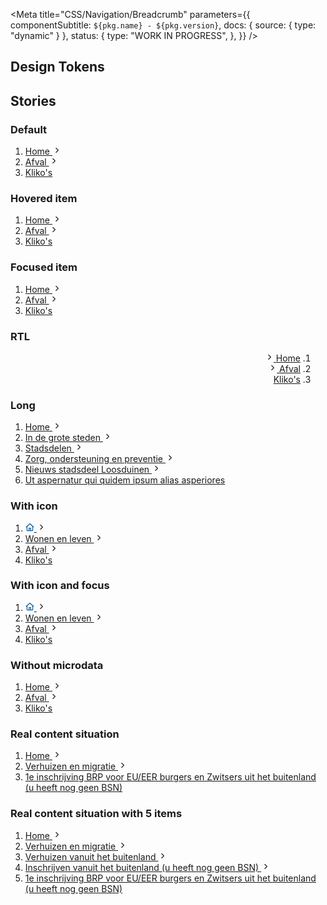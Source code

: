 


<Meta
  title="CSS/Navigation/Breadcrumb"
  parameters={{
    componentSubtitle: `${pkg.name} - ${pkg.version}`,
    docs: { source: { type: "dynamic" } },
    status: {
      type: "WORK IN PROGRESS",
    },
  }}
/>

<Description markdown={readme} />

## Design Tokens

<DesignTokenDocBlock categoryName="Breadcrumb" viewType="table" />

## Stories

### Default

<Canvas>
  <Story name="Default">
    <nav id="denhaag-breadcrumb" className="denhaag-breadcrumb" aria-label="Breadcrumb">
      <ol className="denhaag-breadcrumb__list denhaag-container" itemScope itemType="https://schema.org/BreadcrumbList">
        <li
          className="denhaag-breadcrumb__item"
          itemScope
          itemType="https://schema.org/ListItem"
          itemProp="itemListElement"
        >
          <a className="denhaag-breadcrumb__link" href="https://example.com/" itemProp="item">
            <span className="denhaag-breadcrumb__text" itemProp="name">
              Home
            </span>
            <svg
              width="1em"
              height="1em"
              viewBox="0 0 24 24"
              fill="none"
              xmlns="http://www.w3.org/2000/svg"
              className="denhaag-icon"
              focusable="false"
              aria-hidden="true"
              shapeRendering="auto"
            >
              <path
                d="M9.293 18.707a1 1 0 010-1.414L14.586 12 9.293 6.707a1 1 0 011.414-1.414l6 6a1 1 0 010 1.414l-6 6a1 1 0 01-1.414 0z"
                fill="currentColor"
              ></path>
            </svg>
            <meta itemProp="position" content="1" />
          </a>
        </li>
        <li
          className="denhaag-breadcrumb__item"
          itemScope
          itemType="https://schema.org/ListItem"
          itemProp="itemListElement"
        >
          <a className="denhaag-breadcrumb__link" href="https://example.com/a/" itemProp="item">
            <span className="denhaag-breadcrumb__text" itemProp="name">
              Afval
            </span>
            <svg
              width="1em"
              height="1em"
              viewBox="0 0 24 24"
              fill="none"
              xmlns="http://www.w3.org/2000/svg"
              className="denhaag-icon"
              focusable="false"
              aria-hidden="true"
              shapeRendering="auto"
            >
              <path
                d="M9.293 18.707a1 1 0 010-1.414L14.586 12 9.293 6.707a1 1 0 011.414-1.414l6 6a1 1 0 010 1.414l-6 6a1 1 0 01-1.414 0z"
                fill="currentColor"
              ></path>
            </svg>
            <meta itemProp="position" content="2" />
          </a>
        </li>
        <li
          className="denhaag-breadcrumb__item"
          itemScope
          itemType="https://schema.org/ListItem"
          itemProp="itemListElement"
          aria-current="page"
        >
          <a
            className="denhaag-breadcrumb__link denhaag-breadcrumb__link--current"
            href="https://example.com/a/b/"
            itemProp="item"
            aria-current="page"
          >
            <span className="denhaag-breadcrumb__text" itemProp="name">
              Kliko&apos;s
            </span>
            <meta itemProp="position" content="3" />
          </a>
        </li>
      </ol>
    </nav>
  </Story>
</Canvas>

### Hovered item

<Canvas>
  <Story name="Hovered item">
    <nav id="denhaag-breadcrumb" className="denhaag-breadcrumb" aria-label="Breadcrumb">
      <ol className="denhaag-breadcrumb__list denhaag-container" itemScope itemType="https://schema.org/BreadcrumbList">
        <li
          className="denhaag-breadcrumb__item"
          itemScope
          itemType="https://schema.org/ListItem"
          itemProp="itemListElement"
        >
          <a
            className="denhaag-breadcrumb__link denhaag-breadcrumb__link--hover"
            href="https://example.com/"
            itemProp="item"
          >
            <span className="denhaag-breadcrumb__text" itemProp="name">
              Home
            </span>
            <svg
              width="1em"
              height="1em"
              viewBox="0 0 24 24"
              fill="none"
              xmlns="http://www.w3.org/2000/svg"
              className="denhaag-icon"
              focusable="false"
              aria-hidden="true"
              shapeRendering="auto"
            >
              <path
                d="M9.293 18.707a1 1 0 010-1.414L14.586 12 9.293 6.707a1 1 0 011.414-1.414l6 6a1 1 0 010 1.414l-6 6a1 1 0 01-1.414 0z"
                fill="currentColor"
              ></path>
            </svg>
            <meta itemProp="position" content="1" />
          </a>
        </li>
        <li
          className="denhaag-breadcrumb__item"
          itemScope
          itemType="https://schema.org/ListItem"
          itemProp="itemListElement"
        >
          <a className="denhaag-breadcrumb__link" href="https://example.com/a/" itemProp="item">
            <span className="denhaag-breadcrumb__text" itemProp="name">
              Afval
            </span>
            <svg
              width="1em"
              height="1em"
              viewBox="0 0 24 24"
              fill="none"
              xmlns="http://www.w3.org/2000/svg"
              className="denhaag-icon"
              focusable="false"
              aria-hidden="true"
              shapeRendering="auto"
            >
              <path
                d="M9.293 18.707a1 1 0 010-1.414L14.586 12 9.293 6.707a1 1 0 011.414-1.414l6 6a1 1 0 010 1.414l-6 6a1 1 0 01-1.414 0z"
                fill="currentColor"
              ></path>
            </svg>
            <meta itemProp="position" content="2" />
          </a>
        </li>
        <li
          className="denhaag-breadcrumb__item"
          itemScope
          itemType="https://schema.org/ListItem"
          itemProp="itemListElement"
        >
          <a
            className="denhaag-breadcrumb__link denhaag-breadcrumb__link--current"
            href="https://example.com/a/b/"
            itemProp="item"
            aria-current="page"
          >
            <span className="denhaag-breadcrumb__text" itemProp="name">
              Kliko&apos;s
            </span>
            <meta itemProp="position" content="3" />
          </a>
        </li>
      </ol>
    </nav>
  </Story>
</Canvas>

### Focused item

<Canvas>
  <Story name="Focused item">
    <nav id="denhaag-breadcrumb" className="denhaag-breadcrumb" aria-label="Breadcrumb">
      <ol className="denhaag-breadcrumb__list denhaag-container" itemScope itemType="https://schema.org/BreadcrumbList">
        <li
          className="denhaag-breadcrumb__item"
          itemScope
          itemType="https://schema.org/ListItem"
          itemProp="itemListElement"
        >
          <a
            className="denhaag-breadcrumb__link denhaag-breadcrumb__link--focus"
            href="https://example.com/"
            itemProp="item"
          >
            <span className="denhaag-breadcrumb__text" itemProp="name">
              Home
            </span>
            <svg
              width="1em"
              height="1em"
              viewBox="0 0 24 24"
              fill="none"
              xmlns="http://www.w3.org/2000/svg"
              className="denhaag-icon"
              focusable="false"
              aria-hidden="true"
              shapeRendering="auto"
            >
              <path
                d="M9.293 18.707a1 1 0 010-1.414L14.586 12 9.293 6.707a1 1 0 011.414-1.414l6 6a1 1 0 010 1.414l-6 6a1 1 0 01-1.414 0z"
                fill="currentColor"
              ></path>
            </svg>
            <meta itemProp="position" content="1" />
          </a>
        </li>
        <li
          className="denhaag-breadcrumb__item"
          itemScope
          itemType="https://schema.org/ListItem"
          itemProp="itemListElement"
        >
          <a className="denhaag-breadcrumb__link" href="https://example.com/a/" itemProp="item">
            <span className="denhaag-breadcrumb__text" itemProp="name">
              Afval
            </span>
            <svg
              width="1em"
              height="1em"
              viewBox="0 0 24 24"
              fill="none"
              xmlns="http://www.w3.org/2000/svg"
              className="denhaag-icon"
              focusable="false"
              aria-hidden="true"
              shapeRendering="auto"
            >
              <path
                d="M9.293 18.707a1 1 0 010-1.414L14.586 12 9.293 6.707a1 1 0 011.414-1.414l6 6a1 1 0 010 1.414l-6 6a1 1 0 01-1.414 0z"
                fill="currentColor"
              ></path>
            </svg>
            <meta itemProp="position" content="2" />
          </a>
        </li>
        <li
          className="denhaag-breadcrumb__item"
          itemScope
          itemType="https://schema.org/ListItem"
          itemProp="itemListElement"
        >
          <a
            className="denhaag-breadcrumb__link denhaag-breadcrumb__link--current"
            href="https://example.com/a/b/"
            itemProp="item"
            aria-current="page"
          >
            <span className="denhaag-breadcrumb__text" itemProp="name">
              Kliko&apos;s
            </span>
            <meta itemProp="position" content="3" />
          </a>
        </li>
      </ol>
    </nav>
  </Story>
</Canvas>

### RTL

<Canvas>
  <Story name="RTL">
    <nav id="denhaag-breadcrumb" className="denhaag-breadcrumb" aria-label="Breadcrumb" dir="rtl">
      <ol className="denhaag-breadcrumb__list denhaag-container" itemScope itemType="https://schema.org/BreadcrumbList">
        <li
          className="denhaag-breadcrumb__item"
          itemScope
          itemType="https://schema.org/ListItem"
          itemProp="itemListElement"
        >
          <a
            className="denhaag-breadcrumb__link denhaag-breadcrumb__link--hover"
            href="https://example.com/"
            itemProp="item"
          >
            <span className="denhaag-breadcrumb__text" itemProp="name">
              Home
            </span>
            <svg
              width="1em"
              height="1em"
              viewBox="0 0 24 24"
              fill="none"
              xmlns="http://www.w3.org/2000/svg"
              className="denhaag-icon"
              focusable="false"
              aria-hidden="true"
              shapeRendering="auto"
            >
              <path
                d="M9.293 18.707a1 1 0 010-1.414L14.586 12 9.293 6.707a1 1 0 011.414-1.414l6 6a1 1 0 010 1.414l-6 6a1 1 0 01-1.414 0z"
                fill="currentColor"
              ></path>
            </svg>
            <meta itemProp="position" content="1" />
          </a>
        </li>
        <li
          className="denhaag-breadcrumb__item"
          itemScope
          itemType="https://schema.org/ListItem"
          itemProp="itemListElement"
        >
          <a className="denhaag-breadcrumb__link" href="https://example.com/a/" itemProp="item">
            <span className="denhaag-breadcrumb__text" itemProp="name">
              Afval
            </span>
            <svg
              width="1em"
              height="1em"
              viewBox="0 0 24 24"
              fill="none"
              xmlns="http://www.w3.org/2000/svg"
              className="denhaag-icon"
              focusable="false"
              aria-hidden="true"
              shapeRendering="auto"
            >
              <path
                d="M9.293 18.707a1 1 0 010-1.414L14.586 12 9.293 6.707a1 1 0 011.414-1.414l6 6a1 1 0 010 1.414l-6 6a1 1 0 01-1.414 0z"
                fill="currentColor"
              ></path>
            </svg>
            <meta itemProp="position" content="2" />
          </a>
        </li>
        <li
          className="denhaag-breadcrumb__item"
          itemScope
          itemType="https://schema.org/ListItem"
          itemProp="itemListElement"
        >
          <a
            className="denhaag-breadcrumb__link denhaag-breadcrumb__link--current"
            href="https://example.com/a/b/"
            itemProp="item"
            aria-current="page"
          >
            <span className="denhaag-breadcrumb__text" itemProp="name">
              Kliko&apos;s
            </span>
            <meta itemProp="position" content="3" />
          </a>
        </li>
      </ol>
    </nav>
  </Story>
</Canvas>

### Long

<Canvas>
  <Story name="Long">
    <nav id="denhaag-breadcrumb" className="denhaag-breadcrumb" aria-label="Breadcrumb">
      <ol className="denhaag-breadcrumb__list denhaag-container" itemScope itemType="https://schema.org/BreadcrumbList">
        <li
          className="denhaag-breadcrumb__item"
          itemScope
          itemType="https://schema.org/ListItem"
          itemProp="itemListElement"
        >
          <a className="denhaag-breadcrumb__link" href="https://example.com/" itemProp="item">
            <span className="denhaag-breadcrumb__text" itemProp="name">
              Home
            </span>
            <svg
              width="1em"
              height="1em"
              viewBox="0 0 24 24"
              fill="none"
              xmlns="http://www.w3.org/2000/svg"
              className="denhaag-icon"
              focusable="false"
              aria-hidden="true"
              shapeRendering="auto"
            >
              <path
                d="M9.293 18.707a1 1 0 010-1.414L14.586 12 9.293 6.707a1 1 0 011.414-1.414l6 6a1 1 0 010 1.414l-6 6a1 1 0 01-1.414 0z"
                fill="currentColor"
              ></path>
            </svg>
            <meta itemProp="position" content="1" />
          </a>
        </li>
        <li
          className="denhaag-breadcrumb__item denhaag-breadcrumb__item--hidden"
          itemScope
          itemType="https://schema.org/ListItem"
          itemProp="itemListElement"
        >
          <a className="denhaag-breadcrumb__link" href="https://example.com/a/" itemProp="item">
            <span className="denhaag-breadcrumb__text" itemProp="name">
              In de grote steden
            </span>
            <svg
              width="1em"
              height="1em"
              viewBox="0 0 24 24"
              fill="none"
              xmlns="http://www.w3.org/2000/svg"
              className="denhaag-icon"
              focusable="false"
              aria-hidden="true"
              shapeRendering="auto"
            >
              <path
                d="M9.293 18.707a1 1 0 010-1.414L14.586 12 9.293 6.707a1 1 0 011.414-1.414l6 6a1 1 0 010 1.414l-6 6a1 1 0 01-1.414 0z"
                fill="currentColor"
              ></path>
            </svg>
            <meta itemProp="position" content="2" />
          </a>
        </li>
        <li
          className="denhaag-breadcrumb__item denhaag-breadcrumb__item--hidden"
          itemScope
          itemType="https://schema.org/ListItem"
          itemProp="itemListElement"
        >
          <a className="denhaag-breadcrumb__link" href="https://example.com/a/" itemProp="item">
            <span className="denhaag-breadcrumb__text" itemProp="name">
              Stadsdelen
            </span>
            <svg
              width="1em"
              height="1em"
              viewBox="0 0 24 24"
              fill="none"
              xmlns="http://www.w3.org/2000/svg"
              className="denhaag-icon"
              focusable="false"
              aria-hidden="true"
              shapeRendering="auto"
            >
              <path
                d="M9.293 18.707a1 1 0 010-1.414L14.586 12 9.293 6.707a1 1 0 011.414-1.414l6 6a1 1 0 010 1.414l-6 6a1 1 0 01-1.414 0z"
                fill="currentColor"
              ></path>
            </svg>
            <meta itemProp="position" content="2" />
          </a>
        </li>
        <li
          className="denhaag-breadcrumb__item denhaag-breadcrumb__item--hidden"
          itemScope
          itemType="https://schema.org/ListItem"
          itemProp="itemListElement"
        >
          <a className="denhaag-breadcrumb__link" href="https://example.com/a/" itemProp="item">
            <span className="denhaag-breadcrumb__text" itemProp="name">
              Zorg, ondersteuning en preventie
            </span>
            <svg
              width="1em"
              height="1em"
              viewBox="0 0 24 24"
              fill="none"
              xmlns="http://www.w3.org/2000/svg"
              className="denhaag-icon"
              focusable="false"
              aria-hidden="true"
              shapeRendering="auto"
            >
              <path
                d="M9.293 18.707a1 1 0 010-1.414L14.586 12 9.293 6.707a1 1 0 011.414-1.414l6 6a1 1 0 010 1.414l-6 6a1 1 0 01-1.414 0z"
                fill="currentColor"
              ></path>
            </svg>
            <meta itemProp="position" content="2" />
          </a>
        </li>
        <li
          className="denhaag-breadcrumb__item"
          itemScope
          itemType="https://schema.org/ListItem"
          itemProp="itemListElement"
        >
          <a className="denhaag-breadcrumb__link" href="https://example.com/a/b/" itemProp="item">
            <span className="denhaag-breadcrumb__text" itemProp="name">
              Nieuws stadsdeel Loosduinen
            </span>
            <svg
              width="1em"
              height="1em"
              viewBox="0 0 24 24"
              fill="none"
              xmlns="http://www.w3.org/2000/svg"
              className="denhaag-icon"
              focusable="false"
              aria-hidden="true"
              shapeRendering="auto"
            >
              <path
                d="M9.293 18.707a1 1 0 010-1.414L14.586 12 9.293 6.707a1 1 0 011.414-1.414l6 6a1 1 0 010 1.414l-6 6a1 1 0 01-1.414 0z"
                fill="currentColor"
              ></path>
            </svg>
            <meta itemProp="position" content="3" />
          </a>
        </li>
        <li
          className="denhaag-breadcrumb__item"
          itemScope
          itemType="https://schema.org/ListItem"
          itemProp="itemListElement"
        >
          <a
            className="denhaag-breadcrumb__link denhaag-breadcrumb__link--current"
            href="https://example.com/a/b/c/"
            itemProp="item"
            aria-current="page"
          >
            <span className="denhaag-breadcrumb__text" itemProp="name">
              Ut aspernatur qui quidem ipsum alias asperiores
            </span>
            <meta itemProp="position" content="4" />
          </a>
        </li>
      </ol>
    </nav>
  </Story>
</Canvas>

### With icon

<Canvas>
  <Story name="With icon">
    <nav id="denhaag-breadcrumb" className="denhaag-breadcrumb" aria-label="Breadcrumb">
      <ol className="denhaag-breadcrumb__list denhaag-container" itemScope itemType="https://schema.org/BreadcrumbList">
        <li
          className="denhaag-breadcrumb__item"
          itemScope
          itemType="https://schema.org/ListItem"
          itemProp="itemListElement"
        >
          <a className="denhaag-breadcrumb__link" href="https://example.com/" itemProp="item" aria-label="Homepage">
            <svg
              width="1em"
              height="1em"
              viewBox="0 0 18 17"
              className="denhaag-icon"
              fill="currentColor"
              xmlns="http://www.w3.org/2000/svg"
              aria-hidden="true"
            >
              <path
                d="M8.4467 0.877484C8.76244 0.596828 9.23823 0.596828 9.55397 0.877484L17.054 7.54415C17.398 7.84992 17.4289 8.37664 17.1232 8.72063C16.8174 9.06461 16.2907 9.0956 15.9467 8.78983L15.667 8.54121V14.8337C15.667 15.7541 14.9208 16.5003 14.0003 16.5003H4.00033C3.07986 16.5003 2.33367 15.7541 2.33367 14.8337V8.54121L2.05397 8.78983C1.70999 9.0956 1.18326 9.06461 0.877493 8.72063C0.571728 8.37664 0.602712 7.84992 0.946698 7.54415L8.4467 0.877484ZM4.00033 7.05973V14.8337H6.50033V10.667C6.50033 10.2068 6.87343 9.83366 7.33367 9.83366H10.667C11.1272 9.83366 11.5003 10.2068 11.5003 10.667V14.8337H14.0003V7.05973L9.00033 2.61529L4.00033 7.05973ZM9.83367 14.8337V11.5003H8.167V14.8337H9.83367Z"
                fill="#1261A3"
              />
            </svg>
            <svg
              width="1em"
              height="1em"
              viewBox="0 0 24 24"
              fill="none"
              xmlns="http://www.w3.org/2000/svg"
              className="denhaag-icon"
              focusable="false"
              aria-hidden="true"
              shapeRendering="auto"
            >
              <path
                d="M9.293 18.707a1 1 0 010-1.414L14.586 12 9.293 6.707a1 1 0 011.414-1.414l6 6a1 1 0 010 1.414l-6 6a1 1 0 01-1.414 0z"
                fill="currentColor"
              ></path>
            </svg>
            <meta itemProp="position" content="1" />
          </a>
        </li>
        <li
          className="denhaag-breadcrumb__item"
          itemScope
          itemType="https://schema.org/ListItem"
          itemProp="itemListElement"
        >
          <a className="denhaag-breadcrumb__link" href="https://example.com/a/" itemProp="item">
            <span className="denhaag-breadcrumb__text" itemProp="name">
              Wonen en leven
            </span>
            <svg
              width="1em"
              height="1em"
              viewBox="0 0 24 24"
              fill="none"
              xmlns="http://www.w3.org/2000/svg"
              className="denhaag-icon"
              focusable="false"
              aria-hidden="true"
              shapeRendering="auto"
            >
              <path
                d="M9.293 18.707a1 1 0 010-1.414L14.586 12 9.293 6.707a1 1 0 011.414-1.414l6 6a1 1 0 010 1.414l-6 6a1 1 0 01-1.414 0z"
                fill="currentColor"
              ></path>
            </svg>
            <meta itemProp="position" content="2" />
          </a>
        </li>
        <li
          className="denhaag-breadcrumb__item"
          itemScope
          itemType="https://schema.org/ListItem"
          itemProp="itemListElement"
        >
          <a className="denhaag-breadcrumb__link" href="https://example.com/a/b/" itemProp="item">
            <span className="denhaag-breadcrumb__text" itemProp="name">
              Afval
            </span>
            <svg
              width="1em"
              height="1em"
              viewBox="0 0 24 24"
              fill="none"
              xmlns="http://www.w3.org/2000/svg"
              className="denhaag-icon"
              focusable="false"
              aria-hidden="true"
              shapeRendering="auto"
            >
              <path
                d="M9.293 18.707a1 1 0 010-1.414L14.586 12 9.293 6.707a1 1 0 011.414-1.414l6 6a1 1 0 010 1.414l-6 6a1 1 0 01-1.414 0z"
                fill="currentColor"
              ></path>
            </svg>
            <meta itemProp="position" content="3" />
          </a>
        </li>
        <li
          className="denhaag-breadcrumb__item"
          itemScope
          itemType="https://schema.org/ListItem"
          itemProp="itemListElement"
        >
          <a
            className="denhaag-breadcrumb__link denhaag-breadcrumb__link--current"
            href="https://example.com/a/b/c/"
            itemProp="item"
            aria-current="page"
          >
            <span className="denhaag-breadcrumb__text" itemProp="name">
              Kliko&apos;s
            </span>
            <meta itemProp="position" content="4" />
          </a>
        </li>
      </ol>
    </nav>
  </Story>
</Canvas>

### With icon and focus

<Canvas>
  <Story name="With icon and focus">
    <nav className="denhaag-breadcrumb" aria-label="Breadcrumb">
      <ol className="denhaag-breadcrumb__list denhaag-container" itemScope itemType="https://schema.org/BreadcrumbList">
        <li
          className="denhaag-breadcrumb__item"
          itemScope
          itemType="https://schema.org/ListItem"
          itemProp="itemListElement"
        >
          <a
            className="denhaag-breadcrumb__link denhaag-breadcrumb__link--focus"
            href="https://example.com/"
            itemProp="item"
            aria-label="Homepage"
          >
            <svg
              width="1em"
              height="1em"
              viewBox="0 0 18 17"
              className="denhaag-icon"
              fill="currentColor"
              xmlns="http://www.w3.org/2000/svg"
            >
              <path
                d="M8.4467 0.877484C8.76244 0.596828 9.23823 0.596828 9.55397 0.877484L17.054 7.54415C17.398 7.84992 17.4289 8.37664 17.1232 8.72063C16.8174 9.06461 16.2907 9.0956 15.9467 8.78983L15.667 8.54121V14.8337C15.667 15.7541 14.9208 16.5003 14.0003 16.5003H4.00033C3.07986 16.5003 2.33367 15.7541 2.33367 14.8337V8.54121L2.05397 8.78983C1.70999 9.0956 1.18326 9.06461 0.877493 8.72063C0.571728 8.37664 0.602712 7.84992 0.946698 7.54415L8.4467 0.877484ZM4.00033 7.05973V14.8337H6.50033V10.667C6.50033 10.2068 6.87343 9.83366 7.33367 9.83366H10.667C11.1272 9.83366 11.5003 10.2068 11.5003 10.667V14.8337H14.0003V7.05973L9.00033 2.61529L4.00033 7.05973ZM9.83367 14.8337V11.5003H8.167V14.8337H9.83367Z"
                fill="#1261A3"
              />
            </svg>
            <svg
              width="1em"
              height="1em"
              viewBox="0 0 24 24"
              fill="none"
              xmlns="http://www.w3.org/2000/svg"
              className="denhaag-icon"
              focusable="false"
              aria-hidden="true"
              shapeRendering="auto"
            >
              <path
                d="M9.293 18.707a1 1 0 010-1.414L14.586 12 9.293 6.707a1 1 0 011.414-1.414l6 6a1 1 0 010 1.414l-6 6a1 1 0 01-1.414 0z"
                fill="currentColor"
              ></path>
            </svg>
            <meta itemProp="position" content="1" />
          </a>
        </li>
        <li
          className="denhaag-breadcrumb__item"
          itemScope
          itemType="https://schema.org/ListItem"
          itemProp="itemListElement"
        >
          <a className="denhaag-breadcrumb__link" href="https://example.com/a/" itemProp="item">
            <span className="denhaag-breadcrumb__text" itemProp="name">
              Wonen en leven
            </span>
            <svg
              width="1em"
              height="1em"
              viewBox="0 0 24 24"
              fill="none"
              xmlns="http://www.w3.org/2000/svg"
              className="denhaag-icon"
              focusable="false"
              aria-hidden="true"
              shapeRendering="auto"
            >
              <path
                d="M9.293 18.707a1 1 0 010-1.414L14.586 12 9.293 6.707a1 1 0 011.414-1.414l6 6a1 1 0 010 1.414l-6 6a1 1 0 01-1.414 0z"
                fill="currentColor"
              ></path>
            </svg>
            <meta itemProp="position" content="2" />
          </a>
        </li>
        <li
          className="denhaag-breadcrumb__item"
          itemScope
          itemType="https://schema.org/ListItem"
          itemProp="itemListElement"
        >
          <a className="denhaag-breadcrumb__link" href="https://example.com/a/b/" itemProp="item">
            <span className="denhaag-breadcrumb__text" itemProp="name">
              Afval
            </span>
            <svg
              width="1em"
              height="1em"
              viewBox="0 0 24 24"
              fill="none"
              xmlns="http://www.w3.org/2000/svg"
              className="denhaag-icon"
              focusable="false"
              aria-hidden="true"
              shapeRendering="auto"
            >
              <path
                d="M9.293 18.707a1 1 0 010-1.414L14.586 12 9.293 6.707a1 1 0 011.414-1.414l6 6a1 1 0 010 1.414l-6 6a1 1 0 01-1.414 0z"
                fill="currentColor"
              ></path>
            </svg>
            <meta itemProp="position" content="3" />
          </a>
        </li>
        <li
          className="denhaag-breadcrumb__item"
          itemScope
          itemType="https://schema.org/ListItem"
          itemProp="itemListElement"
        >
          <a
            className="denhaag-breadcrumb__link denhaag-breadcrumb__link--current"
            href="https://example.com/a/b/c/"
            itemProp="item"
            aria-current="page"
          >
            <span className="denhaag-breadcrumb__text" itemProp="name">
              Kliko&apos;s
            </span>
            <meta itemProp="position" content="4" />
          </a>
        </li>
      </ol>
    </nav>
  </Story>
</Canvas>

### Without microdata

<Canvas>
  <Story name="Without microdata">
    <nav className="denhaag-breadcrumb" aria-label="Breadcrumb">
      <ol className="denhaag-breadcrumb__list denhaag-container">
        <li className="denhaag-breadcrumb__item">
          <a className="denhaag-breadcrumb__link" href="https://example.com/">
            <span className="denhaag-breadcrumb__text">Home</span>
            <svg
              width="1em"
              height="1em"
              viewBox="0 0 24 24"
              fill="none"
              xmlns="http://www.w3.org/2000/svg"
              className="denhaag-icon"
              focusable="false"
              aria-hidden="true"
              shapeRendering="auto"
            >
              <path
                d="M9.293 18.707a1 1 0 010-1.414L14.586 12 9.293 6.707a1 1 0 011.414-1.414l6 6a1 1 0 010 1.414l-6 6a1 1 0 01-1.414 0z"
                fill="currentColor"
              ></path>
            </svg>
          </a>
        </li>
        <li className="denhaag-breadcrumb__item">
          <a className="denhaag-breadcrumb__link" href="https://example.com/a/">
            <span className="denhaag-breadcrumb__text">Afval</span>
            <svg
              width="1em"
              height="1em"
              viewBox="0 0 24 24"
              fill="none"
              xmlns="http://www.w3.org/2000/svg"
              className="denhaag-icon"
              focusable="false"
              aria-hidden="true"
              shapeRendering="auto"
            >
              <path
                d="M9.293 18.707a1 1 0 010-1.414L14.586 12 9.293 6.707a1 1 0 011.414-1.414l6 6a1 1 0 010 1.414l-6 6a1 1 0 01-1.414 0z"
                fill="currentColor"
              ></path>
            </svg>
          </a>
        </li>
        <li className="denhaag-breadcrumb__item">
          <a
            className="denhaag-breadcrumb__link denhaag-breadcrumb__link--current"
            href="https://example.com/a/b/"
            aria-current="page"
          >
            <span className="denhaag-breadcrumb__text">Kliko&apos;s</span>
          </a>
        </li>
      </ol>
    </nav>
  </Story>
</Canvas>

### Real content situation

<Canvas>
  <Story name="Real content situation">
    <nav id="denhaag-breadcrumb" className="denhaag-breadcrumb" aria-label="Breadcrumb">
      <ol className="denhaag-breadcrumb__list denhaag-container" itemScope itemType="https://schema.org/BreadcrumbList">
        <li
          className="denhaag-breadcrumb__item"
          itemScope
          itemType="https://schema.org/ListItem"
          itemProp="itemListElement"
        >
          <a className="denhaag-breadcrumb__link" href="https://example.com/" itemProp="item">
            <span className="denhaag-breadcrumb__text" itemProp="name">
              Home
            </span>
            <svg
              width="1em"
              height="1em"
              viewBox="0 0 24 24"
              fill="none"
              xmlns="http://www.w3.org/2000/svg"
              className="denhaag-icon"
              focusable="false"
              aria-hidden="true"
              shapeRendering="auto"
            >
              <path
                d="M9.293 18.707a1 1 0 010-1.414L14.586 12 9.293 6.707a1 1 0 011.414-1.414l6 6a1 1 0 010 1.414l-6 6a1 1 0 01-1.414 0z"
                fill="currentColor"
              ></path>
            </svg>
            <meta itemProp="position" content="1" />
          </a>
        </li>
        <li
          className="denhaag-breadcrumb__item"
          itemScope
          itemType="https://schema.org/ListItem"
          itemProp="itemListElement"
        >
          <a className="denhaag-breadcrumb__link" href="https://example.com/a/" itemProp="item">
            <span className="denhaag-breadcrumb__text" itemProp="name">
              Verhuizen en migratie
            </span>
            <svg
              width="1em"
              height="1em"
              viewBox="0 0 24 24"
              fill="none"
              xmlns="http://www.w3.org/2000/svg"
              className="denhaag-icon"
              focusable="false"
              aria-hidden="true"
              shapeRendering="auto"
            >
              <path
                d="M9.293 18.707a1 1 0 010-1.414L14.586 12 9.293 6.707a1 1 0 011.414-1.414l6 6a1 1 0 010 1.414l-6 6a1 1 0 01-1.414 0z"
                fill="currentColor"
              ></path>
            </svg>
            <meta itemProp="position" content="2" />
          </a>
        </li>
        <li
          className="denhaag-breadcrumb__item"
          itemScope
          itemType="https://schema.org/ListItem"
          itemProp="itemListElement"
          aria-current="page"
        >
          <a
            className="denhaag-breadcrumb__link denhaag-breadcrumb__link--current"
            href="https://example.com/a/b/"
            itemProp="item"
            aria-current="page"
          >
            <span className="denhaag-breadcrumb__text" itemProp="name">
              1e inschrijving BRP voor EU/EER burgers en Zwitsers uit het buitenland (u heeft nog geen BSN)
            </span>
            <meta itemProp="position" content="3" />
          </a>
        </li>
      </ol>
    </nav>
  </Story>
</Canvas>

### Real content situation with 5 items

<Canvas>
  <Story name="Real content situation with 5 items">
    <nav id="denhaag-breadcrumb" className="denhaag-breadcrumb" aria-label="Breadcrumb">
      <ol className="denhaag-breadcrumb__list denhaag-container" itemScope itemType="https://schema.org/BreadcrumbList">
        <li
          className="denhaag-breadcrumb__item"
          itemScope
          itemType="https://schema.org/ListItem"
          itemProp="itemListElement"
        >
          <a className="denhaag-breadcrumb__link" href="https://example.com/" itemProp="item">
            <span className="denhaag-breadcrumb__text" itemProp="name">
              Home
            </span>
            <svg
              width="1em"
              height="1em"
              viewBox="0 0 24 24"
              fill="none"
              xmlns="http://www.w3.org/2000/svg"
              className="denhaag-icon"
              focusable="false"
              aria-hidden="true"
              shapeRendering="auto"
            >
              <path
                d="M9.293 18.707a1 1 0 010-1.414L14.586 12 9.293 6.707a1 1 0 011.414-1.414l6 6a1 1 0 010 1.414l-6 6a1 1 0 01-1.414 0z"
                fill="currentColor"
              ></path>
            </svg>
            <meta itemProp="position" content="1" />
          </a>
        </li>
        <li
          className="denhaag-breadcrumb__item"
          itemScope
          itemType="https://schema.org/ListItem"
          itemProp="itemListElement"
        >
          <a className="denhaag-breadcrumb__link" href="https://example.com/a/" itemProp="item">
            <span className="denhaag-breadcrumb__text" itemProp="name">
              Verhuizen en migratie
            </span>
            <svg
              width="1em"
              height="1em"
              viewBox="0 0 24 24"
              fill="none"
              xmlns="http://www.w3.org/2000/svg"
              className="denhaag-icon"
              focusable="false"
              aria-hidden="true"
              shapeRendering="auto"
            >
              <path
                d="M9.293 18.707a1 1 0 010-1.414L14.586 12 9.293 6.707a1 1 0 011.414-1.414l6 6a1 1 0 010 1.414l-6 6a1 1 0 01-1.414 0z"
                fill="currentColor"
              ></path>
            </svg>
            <meta itemProp="position" content="2" />
          </a>
        </li>
        <li
          className="denhaag-breadcrumb__item"
          itemScope
          itemType="https://schema.org/ListItem"
          itemProp="itemListElement"
        >
          <a className="denhaag-breadcrumb__link" href="https://example.com/a/b/" itemProp="item">
            <span className="denhaag-breadcrumb__text" itemProp="name">
              Verhuizen vanuit het buitenland
            </span>
            <svg
              width="1em"
              height="1em"
              viewBox="0 0 24 24"
              fill="none"
              xmlns="http://www.w3.org/2000/svg"
              className="denhaag-icon"
              focusable="false"
              aria-hidden="true"
              shapeRendering="auto"
            >
              <path
                d="M9.293 18.707a1 1 0 010-1.414L14.586 12 9.293 6.707a1 1 0 011.414-1.414l6 6a1 1 0 010 1.414l-6 6a1 1 0 01-1.414 0z"
                fill="currentColor"
              ></path>
            </svg>
            <meta itemProp="position" content="3" />
          </a>
        </li>
        <li
          className="denhaag-breadcrumb__item"
          itemScope
          itemType="https://schema.org/ListItem"
          itemProp="itemListElement"
        >
          <a className="denhaag-breadcrumb__link" href="https://example.com/a/b/c/" itemProp="item">
            <span className="denhaag-breadcrumb__text" itemProp="name">
              Inschrijven vanuit het buitenland (u heeft nog geen BSN)
            </span>
            <svg
              width="1em"
              height="1em"
              viewBox="0 0 24 24"
              fill="none"
              xmlns="http://www.w3.org/2000/svg"
              className="denhaag-icon"
              focusable="false"
              aria-hidden="true"
              shapeRendering="auto"
            >
              <path
                d="M9.293 18.707a1 1 0 010-1.414L14.586 12 9.293 6.707a1 1 0 011.414-1.414l6 6a1 1 0 010 1.414l-6 6a1 1 0 01-1.414 0z"
                fill="currentColor"
              ></path>
            </svg>
            <meta itemProp="position" content="4" />
          </a>
        </li>
        <li
          className="denhaag-breadcrumb__item"
          itemScope
          itemType="https://schema.org/ListItem"
          itemProp="itemListElement"
          aria-current="page"
        >
          <a
            className="denhaag-breadcrumb__link denhaag-breadcrumb__link--current"
            href="https://example.com/a/b/c/d/"
            itemProp="item"
            aria-current="page"
          >
            <span className="denhaag-breadcrumb__text" itemProp="name">
              1e inschrijving BRP voor EU/EER burgers en Zwitsers uit het buitenland (u heeft nog geen BSN)
            </span>
            <meta itemProp="position" content="5" />
          </a>
        </li>
      </ol>
    </nav>
  </Story>
</Canvas>
